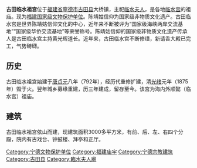 {{文物保护单位
| 级别 = 全国
| Cat = 全国级重点文物保护单位
| 省区市 = 福建省
| 名称 = 临水宫
| 图片 = 
| 分类 = 古建筑及历史纪念建筑物
| 时代 = 始建于唐代，后历代皇家赐封修缮。
| 所在 = [[福州市|福州市]][[寧德市|寧德市]][[古田县|古田县]]
| 登录 = 2013年3月
}}
'''古田临水祖宫'''位于[[福建省|福建省]][[寧德市|寧德市]][[古田县|古田县]]大桥镇，主祀[[临水夫人|临水夫人]]，是各地[[临水宫|临水宫]]的祖庙。现为[[福建省文物保护单位|福建国家级文物保护单位]]。陈靖姑信仰为国家级非物质文化遗产。古田临水宫是世界陈靖姑信仰文化的中心，近年来不断被评为“国家级海峡两岸交流基地”“国家级华侨交流基地”等荣誉称号。陈靖姑信仰的国家级非物质文化遗产传承人是古田临水宫主持黄光辉道长。近年来，古田临水宫不断修缮，新请香大殿已完工，气势磅礴。

==历史==
古田临水祖宫始建于[[唐朝|唐]][[贞元_(唐德宗)|贞元]]八年（792年），经历代重修扩建，清[[光绪|光绪]]元年（1875年）毁于火。翌年城乡募缘重建，历三年建成，留存至今。该宫为海内外顺懿（临水宫）祖庙。

==建筑==
古田临水祖宫依山而建，现建筑面积3000多平方米，有前、后、左、右四个分殿，院内有古戏台、钟鼓楼、拜亭和正厅。

{{Religion-buil-stub}}
{{全国重点文物保护单位小作品}}

{{福建全国重点文物保护单位}}

[[Category:宁德文物保护单位|Category:宁德文物保护单位]]
[[Category:福建庙宇|Category:福建庙宇]]
[[Category:宁德宗教建筑|Category:宁德宗教建筑]]
[[Category:古田县|Category:古田县]]
[[Category:臨水夫人廟|Category:臨水夫人廟]]